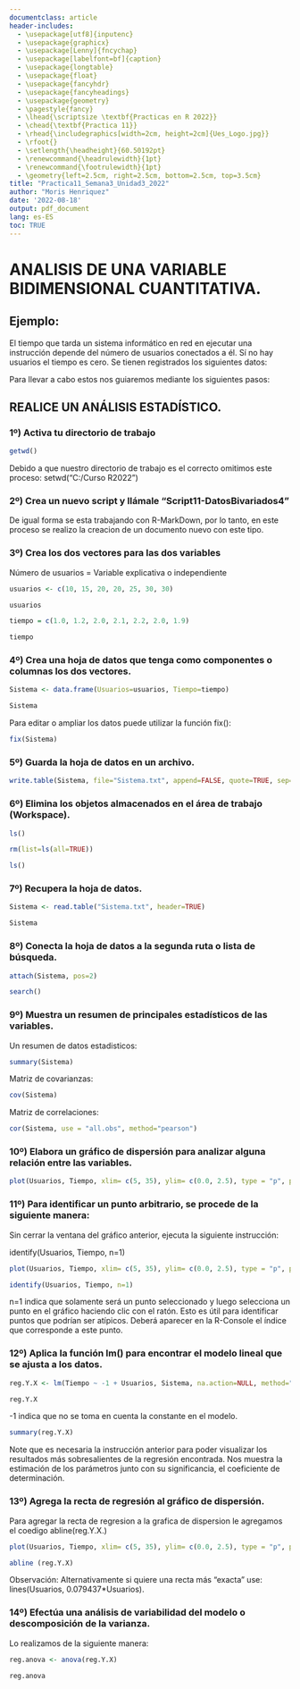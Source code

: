 ```yaml
---
documentclass: article
header-includes:
  - \usepackage[utf8]{inputenc}
  - \usepackage{graphicx}
  - \usepackage[Lenny]{fncychap}
  - \usepackage[labelfont=bf]{caption}
  - \usepackage{longtable}
  - \usepackage{float}
  - \usepackage{fancyhdr}
  - \usepackage{fancyheadings}
  - \usepackage{geometry}
  - \pagestyle{fancy}
  - \lhead{\scriptsize \textbf{Practicas en R 2022}}
  - \chead{\textbf{Practica 11}}
  - \rhead{\includegraphics[width=2cm, height=2cm]{Ues_Logo.jpg}}
  - \rfoot{}
  - \setlength{\headheight}{60.50192pt}
  - \renewcommand{\headrulewidth}{1pt}
  - \renewcommand{\footrulewidth}{1pt}
  - \geometry{left=2.5cm, right=2.5cm, bottom=2.5cm, top=3.5cm}
title: "Practica11_Semana3_Unidad3_2022"
author: "Moris Henriquez"
date: '2022-08-18'
output: pdf_document
lang: es-ES
toc: TRUE
---
```

\pagebreak

# ANALISIS DE UNA VARIABLE BIDIMENSIONAL CUANTITATIVA.

## Ejemplo:

El tiempo que tarda un sistema informático en red en ejecutar una instrucción depende del número de usuarios conectados a él. Sí no hay usuarios el tiempo es cero. Se tienen registrados los siguientes datos:

Para llevar a cabo estos nos guiaremos mediante los siguientes pasos:

## REALICE UN ANÁLISIS ESTADÍSTICO.

### 1º) Activa tu directorio de trabajo
```r
getwd()
```

Debido a que nuestro directorio de trabajo es el correcto omitimos este proceso: setwd("C:/Curso R2022")


### 2º) Crea un nuevo script y llámale "Script11-DatosBivariados4"

De igual forma se esta trabajando con R-MarkDown, por lo tanto, en este proceso se realizo la creacion de un documento nuevo con este tipo.


### 3º) Crea los dos vectores para las dos variables

Número de usuarios = Variable explicativa o independiente

```r
usuarios <- c(10, 15, 20, 20, 25, 30, 30) 

usuarios

tiempo = c(1.0, 1.2, 2.0, 2.1, 2.2, 2.0, 1.9)

tiempo
```

### 4º) Crea una hoja de datos que tenga como componentes o columnas los dos vectores.


```r
Sistema <- data.frame(Usuarios=usuarios, Tiempo=tiempo)

Sistema
```

Para editar o ampliar los datos puede utilizar la función fix():

```r
fix(Sistema)
```

### 5º) Guarda la hoja de datos en un archivo.


```r
write.table(Sistema, file="Sistema.txt", append=FALSE, quote=TRUE, sep=" ", na="NA", col.names = TRUE)
```


### 6º) Elimina los objetos almacenados en el área de trabajo (Workspace).

```r
ls()

rm(list=ls(all=TRUE)) 

ls()
```
 
### 7º) Recupera la hoja de datos.

```r
Sistema <- read.table("Sistema.txt", header=TRUE)

Sistema
```

### 8º) Conecta la hoja de datos a la segunda ruta o lista de búsqueda.

```r
attach(Sistema, pos=2) 

search()
```

### 9º) Muestra un resumen de principales estadísticos de las variables.

Un resumen de datos estadisticos:

```r
summary(Sistema)
```

Matriz de covarianzas:

```r
cov(Sistema) 
```

Matriz de correlaciones:

```r
cor(Sistema, use = "all.obs", method="pearson")
```

### 10º) Elabora un gráfico de dispersión para analizar alguna relación entre las variables.
```r

plot(Usuarios, Tiempo, xlim= c(5, 35), ylim= c(0.0, 2.5), type = "p", pch=1, col = "blue", main = "Gráfico de dispersión (Usuarios, Tiempo)", xlab="Número de usuarios", ylab="Tiempo de ejecución")

```


### 11º) Para identificar un punto arbitrario, se procede de la siguiente manera:


Sin cerrar la ventana del gráfico anterior, ejecuta la siguiente instrucción: 

identify(Usuarios, Tiempo, n=1)

```r
plot(Usuarios, Tiempo, xlim= c(5, 35), ylim= c(0.0, 2.5), type = "p", pch=1, col = "blue", main = "Gráfico de dispersión (Usuarios, Tiempo)", xlab="Número de usuarios", ylab="Tiempo de ejecución")

identify(Usuarios, Tiempo, n=1)
```

n=1 indica que solamente será un punto seleccionado y luego selecciona un punto en el gráfico haciendo clic con el ratón. Esto es útil para identificar puntos que podrían ser atípicos. Deberá aparecer en la R-Console el índice que corresponde a este punto.


### 12º) Aplica la función lm() para encontrar el modelo lineal que se ajusta a los datos.

```r

reg.Y.X <- lm(Tiempo ~ -1 + Usuarios, Sistema, na.action=NULL, method="qr", model=TRUE)

reg.Y.X
```

-1 indica que no se toma en cuenta la constante en el modelo.

```r

summary(reg.Y.X)
```

Note que es necesaria la instrucción anterior para poder visualizar los resultados más
sobresalientes de la regresión encontrada. Nos muestra la estimación de los parámetros junto con su significancia, el coeficiente de determinación.


### 13º) Agrega la recta de regresión al gráfico de dispersión.

Para agregar la recta de regresion a la grafica de dispersion le agregamos el coedigo abline(reg.Y.X.)

```r
plot(Usuarios, Tiempo, xlim= c(5, 35), ylim= c(0.0, 2.5), type = "p", pch=1, col = "blue", main = "Gráfico de dispersión (Usuarios, Tiempo)", xlab="Número de usuarios", ylab="Tiempo de ejecución")

abline (reg.Y.X)
```

 
Observación: Alternativamente si quiere una recta más "exacta" use: lines(Usuarios, 0.079437*Usuarios).


### 14º) Efectúa una análisis de variabilidad del modelo o descomposición de la varianza.

Lo realizamos de la siguiente manera:


```r
reg.anova <- anova(reg.Y.X)

reg.anova 
```
